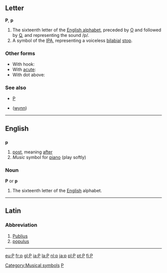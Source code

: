 ==Letter==
'''P''', '''p'''

#The sixteenth letter of the [[Wiktionary:About Roman script|English alphabet]], preceded by [[o|O]] and followed by [[q|Q]], and representing the sound /p/.
#A symbol of the [[IPA]], representing a voiceless [[bilabial]] [[stop]].

===Other forms===
*With hook: {{IPAchar|[[ƥ]]}}
*With [[acute]]: {{IPAchar|[[ṕ]]}}
*With dot above: {{IPAchar|[[ṗ]]}}

===See also===
*[[P]]
*{{IPAchar|[[ƿ]]}} ([[wynn]])
----

==English==

==={{abbreviation}}===
'''p'''

# [[post]], meaning [[after]]
# ''Music'' symbol for [[piano]] (play softly) [[Category:Musical symbols]]

===Noun===
'''P''' or '''p'''

#The sixteenth letter of the [[English]] alphabet.

----

==Latin==
===Abbreviation===

# [[Publius]]
# [[populus]]
----

[[Category:Latin letters|P]]

[[eu:P]]
[[fr:p]]
[[gl:P]]
[[ia:P]]
[[la:P]]
[[nl:p]]
[[ja:p]]
[[pl:P]]
[[pt:P]]
[[fi:P]]